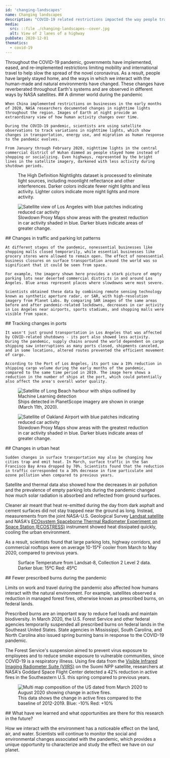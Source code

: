```yaml
---
id: 'changing-landscapes'
name: Changing landscapes
description: "COVID-19 related restrictions impacted the way people travelled, and as a result the ways in which we interact with the human-made and natural environments have changed"
media:
  src: ::file ./changing-landscapes--cover.jpg
  alt: View of 2 lanes of a highway
pubDate: 2020-12-01
thematics:
  - covid-19
---
```


<Block>
  <Prose>
    Throughout the COVID-19 pandemic, governments have implemented, eased, and re-implemented restrictions limiting mobility and international travel to help slow the spread of the novel coronavirus. As a result, people have largely stayed home, and the ways in which we interact with the human-made and natural environments have changed. These changes have reverberated throughout Earth's systems and are observed in different ways by NASA satellites.
  </Prose>
</Block>

<Block type='wide'>
  <Prose>
    ## A dimmer world during the pandemic

    When China implemented restrictions on businesses in the early months of 2020, NASA researchers documented changes in nighttime lights throughout the region. Images of Earth at night provide an extraordinary view of how human activity changes over time.  
    
    During the COVID-19 pandemic, scientists are using satellite observations to track variations in nighttime lights, which show changes in transportation, energy use, and migration as human response to the pandemic evolves.
    
    From January through February 2020, nighttime lights in the central commercial district of Wuhan dimmed as people stayed home instead of shopping or socializing. Even highways, represented by the bright lines in the satellite imagery, darkened with less activity during shutdown periods.
  </Prose>
</Block>

<Block type='full'>
  <Figure>
    <Map
      datasetId='nighttime-lights'
      layerId='nightlights-hd-monthly'
      center={[114.284, 30.62]}
      zoom={9}
      dateTime='2020-01-01'
      compareDateTime='2020-02-01'
    />
    <Caption 
      attrAuthor='NASA' 
      attrUrl='https://nasa.gov/'
    >
      The High Definition Nightlights dataset is processed to eliminate light sources, including moonlight reflectance and other interferences. Darker colors indicate fewer night lights and less activity. Lighter colors indicate more night lights and more activity.
    </Caption> 
  </Figure>
</Block>

<Block type='full'>
  <Figure>
      <Image
        src={new URL('./changes-parking-lot.png', import.meta.url).href}
        alt='Satellite view of Los Angeles with blue patches indicating reduced car activity'
      />
    <Caption >
      Slowdown Proxy Maps show areas with the greatest reduction in car activity shaded in blue. Darker blues indicate areas of greater change.
    </Caption> 
  </Figure>
  <Prose>
    ## Changes in traffic and parking lot patterns

    At different stages of the pandemic, nonessential businesses like shopping malls closed temporarily, while essential businesses like grocery stores were allowed to remain open. The effect of nonessential business closures on surface transportation around the world was so significant that it could be seen from space.
    
    For example, the imagery shown here provides a stark picture of empty parking lots near deserted commercial districts in and around Los Angeles. Blue areas represent places where slowdowns were most severe.  
    
    Scientists obtained these data by combining remote sensing technology known as synthetic aperture radar, or SAR, with high-resolution imagery from Planet Labs. By comparing SAR images of the same areas before and after pandemic-related lockdowns, decreases in car activity in Los Angeles near airports, sports stadiums, and shopping malls were visible from space.
  </Prose>
</Block>

<Block type='full'>
  <Prose>
    ## Tracking changes in ports

    It wasn't just ground transportation in Los Angeles that was affected by COVID-related shutdowns - its port also showed less activity. During the pandemic, supply chains around the world dependent on cargo shipping saw interruptions as many ports closed, shipments canceled, and in some locations, altered routes prevented the efficient movement of cargo.

    According to the Port of Los Angeles, its port saw a 19% reduction in shipping cargo volume during the early months of the pandemic, compared to the same time period in 2019. The image here shows a reduction in the number of ships at the port, which could potentially also affect the area's overall water quality.
  </Prose>
  <Figure>
      <Image
        src={new URL('./changes-ports.png', import.meta.url).href}
        alt='Satellite of Long Beach harbour with ships outlined by Machine Learning detection'
      />
    <Caption >
      Ships detected in PlanetScope imagery are shown in orange (March 11th, 2020).
    </Caption> 
  </Figure>
</Block>

<Block type='full'>
  <Figure>
      <Image
        src={new URL('./changes-heat.png', import.meta.url).href}
        alt='Satellite of Oakland Airport with blue patches indicating reduced car activity'
      />
    <Caption >
      Slowdown Proxy Maps show areas with the greatest reduction in car activity shaded in blue. Darker blues indicate areas of greater change.
    </Caption> 
  </Figure>
  <Prose>
    ## Changes in urban heat

    Sudden changes in surface transportation may also be changing how cities trap and emit heat. In March, surface traffic in the San Francisco Bay Area dropped by 70%. Scientists found that the reduction in traffic corresponded to a 30% decrease in fine particulate and ozone pollution when compared to previous years.
  </Prose>
</Block>

<Block>
  <Prose>
  Satellite and thermal data also showed how the decreases in air pollution and the prevalence of empty parking lots during the pandemic changed how much solar radiation is absorbed and reflected from ground surfaces.
  
  Cleaner air meant that heat re-emitted during the day from dark asphalt and cement surfaces did not stay trapped near the ground as long. Instead, measurements from the joint NASA-U.S. Geological Survey [Landsat satellite](https://landsat.gsfc.nasa.gov/) and NASA's [ECOsystem Spaceborne Thermal Radiometer Experiment on Space Station (ECOSTRESS)](https://ecostress.jpl.nasa.gov/) instrument showed heat dissipated quickly, cooling the urban environment.
  
  As a result, scientists found that large parking lots, highway corridors, and commercial rooftops were on average 10-15°F cooler from March to May 2020, compared to previous years.
  </Prose>
</Block>

<Block type='wide'>
  <Figure>
    <CompareImage 
      leftImageSrc={new URL('./changes-surf-temp-2018-04.png', import.meta.url).href}
      leftImageAlt='Satellite view of the bay area indicating surface temperature in April 2018'
      leftImageLabel='April 2018'
      rightImageSrc={new URL('./changes-surf-temp-2020-04.png', import.meta.url).href}
      rightImageAlt='Satellite view of the bay area indicating surface temperature in April 2020'
      rightImageLabel='April 2020'
    />
    <Caption>
      Surface Temperature from Landsat-8, Collection 2 Level 2 data.  
      Darker blue: 15ºC  
      Red: 45ºC  
    </Caption>
  </Figure>
</Block>

<Block>
  <Prose>
  ## Fewer prescribed burns during the pandemic

  Limits on work and travel during the pandemic also affected how humans interact with the natural environment. For example, satellites observed a reduction in managed forest fires, otherwise known as prescribed burns, on federal lands.
  
  Prescribed burns are an important way to reduce fuel loads and maintain biodiversity. In March 2020, the U.S. Forest Service and other federal agencies temporarily suspended all prescribed burns on federal lands in the Southeast United States. State agencies in Mississippi, South Carolina, and North Carolina also issued spring burning bans in response to the COVID-19 pandemic.
  
  The Forest Service's suspension aimed to prevent virus exposure to employees and to reduce smoke exposure to vulnerable communities, since COVID-19 is a respiratory illness. Using fire data from the [Visible Infrared Imaging Radiometer Suite (VIIRS)](https://www.jpss.noaa.gov/viirs.html) on the Suomi NPP satellite, researchers at NASA's Goddard Space Flight Center detected a 42% reduction in active fires in the Southeastern U.S. this spring compared to previous years.
  </Prose>
</Block>

<Block type='wide'>
  <Figure>
      <Image
        src={new URL('./changes-fires.png', import.meta.url).href}
        alt='Multi map composition of the US dated from March 2020 to August 2020 showing change in active fires.'
      />
    <Caption >
      This data shows the change in active fires compared to the baseline of 2012-2019.  
      Blue: -10%  
      Red: +10%
    </Caption> 
  </Figure>
</Block>

<Block>
  <Prose>
  ## What have we learned and what opportunities are there for this research in the future?

  How we interact with the environment has a noticeable effect on the land, air, and water. Scientists will continue to monitor the social and environmental changes associated with the pandemic, which provides a unique opportunity to characterize and study the effect we have on our planet.
  </Prose>
</Block>